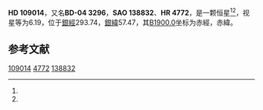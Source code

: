 {{Starbox begin
| name = HD 109014
}}
{{Starbox observe
| epoch = [[J2000.0|J2000.0]]
| constell = {{星座名待查}}<ref name=SIMBAD>{{cite web
 | url=http://simbad.u-strasbg.fr/simbad/sim-id?Ident=HR+4772
 | title =Pulsating variable Star
 | publisher=Centre de Données astronomiques de Strasbourg
 | work=SIMBAD
 | accessdate=2012-07-13}}</ref><ref name=DATA>{{cite web
 | url=http://vizier.u-strasbg.fr/viz-bin/VizieR-5?-out.add=.&-source=5050&-corr=PK=HR&-out.max=9999&HR=4772
 | title=VizieR Detailed Page
 | accessdate=2012-07-13
 | archive-date=2019-02-16
 | archive-url=https://web.archive.org/web/20190216080532/http://vizier.u-strasbg.fr/viz-bin/VizieR-5?-out.add=.&-source=5050&-corr=PK=HR&-out.max=9999&HR=4772
 | dead-url=no
 }}</ref>
| 星官 = 
| ra = {{RA|12|31|38.7}}<ref name=SIMBAD /><ref name=DATA />
| dec = {{DEC|-5|3|9}}<ref name=SIMBAD /><ref name=DATA />
| appmag_v = 6.19<ref name=SIMBAD /><ref name=DATA />
}}
{{Starbox character
| class = gG9<ref name=SIMBAD /><ref name=DATA />
| b-v = 1.04<ref name=SIMBAD /><ref name=DATA />
| u-b = 0.86<ref name=SIMBAD /><ref name=DATA />
| r-i = <ref name=SIMBAD /><ref name=DATA />
| variable = 
}}
{{Starbox astrometry
| radial_v = 0.86
| prop_mo_ra = 2
| parallax = 
| p_error = 
}}
{{Starbox catalog
| names =BD-04 3296，[[SAO星表|SAO]] 138832，[[HD星表|HD]] 109014，[[HR星表|HR]] 4772}}
{{Starbox reference |Simbad=HR+4772}}
{{Starbox end}}

'''HD 109014'''，又名'''BD-04 3296'''，'''SAO 138832'''、'''HR 4772'''，是一颗恒星<ref name=SIMBAD /><ref name=DATA />，视星等为6.19，位于[[銀道座標系|銀經]]293.74，[[銀道座標系|銀緯]]57.47，其[[B1900.0|B1900.0]]坐标为赤經{{RA|12|26|30.1}}，赤緯{{DEC|-4|57.47|4}}。

== 参考文献 ==
{{reflist}}

{{star-stub}}

[[Category:HD和HDE天體|109014]]
[[Category:HR天體|4772]]
[[Category:SAO天體|138832]]